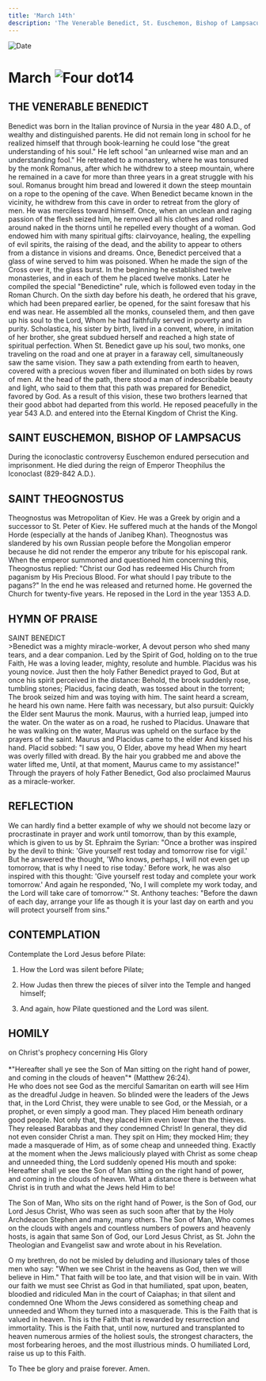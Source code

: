 ```yaml
---
title: 'March 14th'
description: 'The Venerable Benedict, St. Euschemon, Bishop of Lampsacus, St. Theognostus'
---
```


<RunningHead />
<Image src="/title-imprint.png" height={68} width={50} alt="Date" className="title-imprint"/>

# <div id="date">March <Image className="four-dot" src="/four-dot.png" height={15} width={15} alt="Four dot" />14</div>

## THE VENERABLE BENEDICT

Benedict was born in the Italian province of Nursia in the year 480 A.D., of wealthy and distinguished parents. He did not remain long in school for he realized himself that through book-learning he could lose "the great understanding of his soul." He left school "an unlearned wise man and an understanding fool." He retreated to a monastery, where he was tonsured by the monk Romanus, after which he withdrew to a steep mountain, where he remained in a cave for more than three years in a great struggle with his soul. Romanus brought him bread and lowered it down the steep mountain on a rope to the opening of the cave. When Benedict became known in the vicinity, he withdrew from this cave in order to retreat from the glory of men. He was merciless toward himself. Once, when an unclean and raging passion of the flesh seized him, he removed all his clothes and rolled around naked in the thorns until he repelled every thought of a woman. God endowed him with many spiritual gifts: clairvoyance, healing, the expelling of evil spirits, the raising of the dead, and the ability to appear to others from a distance in visions and dreams. Once, Benedict perceived that a glass of wine served to him was poisoned. When he made the sign of the Cross over it, the glass burst. In the beginning he established twelve monasteries, and in each of them he placed twelve monks. Later he compiled the special "Benedictine" rule, which is followed even today in the Roman Church. On the sixth day before his death, he ordered that his grave, which had been prepared earlier, be opened, for the saint foresaw that his end was near. He assembled all the monks, counseled them, and then gave up his soul to the Lord, Whom he had faithfully served in poverty and in purity. Scholastica, his sister by birth, lived in a convent, where, in imitation of her brother, she great subdued herself and reached a high state of spiritual perfection. When St. Benedict gave up his soul, two monks, one traveling on the road and one at prayer in a faraway cell, simultaneously saw the same vision. They saw a path extending from earth to heaven, covered with a precious woven fiber and illuminated on both sides by rows of men. At the head of the path, there stood a man of indescribable beauty and light, who said to them that this path was prepared for Benedict, favored by God. As a result of this vision, these two brothers learned that their good abbot had departed from this world. He reposed peacefully in the year 543 A.D. and entered into the Eternal Kingdom of Christ the King.

## SAINT EUSCHEMON, BISHOP OF LAMPSACUS

During the iconoclastic controversy Euschemon endured persecution and imprisonment. He died during the reign of Emperor Theophilus the Iconoclast (829-842 A.D.).

## SAINT THEOGNOSTUS

Theognostus was Metropolitan of Kiev. He was a Greek by origin and a successor to St. Peter of Kiev. He suffered much at the hands of the Mongol Horde (especially at the hands of Janibeg Khan). Theognostus was slandered by his own Russian people before the Mongolian emperor because he did not render the emperor any tribute for his episcopal rank. When the emperor summoned and questioned him concerning this, Theognostus replied: "Christ our God has redeemed His Church from paganism by His Precious Blood. For what should I pay tribute to the pagans?" In the end he was released and returned home. He governed the Church for twenty-five years. He reposed in the Lord in the year 1353 A.D.


## HYMN OF PRAISE
<div style={{textAlign:'center', color:'crimson', fontWeight:'bold'}}>
SAINT BENEDICT
</div>
>Benedict was a mighty miracle-worker,  
A devout person who shed many tears, and a dear companion.  
Led by the Spirit of God, holding on to the true Faith,  
He was a loving leader, mighty, resolute and humble.  
Placidus was his young novice.  
Just then the holy Father Benedict prayed to God,  
But at once his spirit perceived in the distance:  
Behold, the brook suddenly rose, tumbling stones;  
Placidus, facing death, was tossed about in the torrent;  
The brook seized him and was toying with him.  
The saint heard a scream, he heard his own name.  
Here faith was necessary, but also pursuit:  
Quickly the Elder sent Maurus the monk.  
Maurus, with a hurried leap, jumped into the water.  
On the water as on a road, he rushed to Placidus.  
Unaware that he was walking on the water,  
Maurus was upheld on the surface by the prayers of the saint.  
Maurus and Placidus came to the elder  
And kissed his hand. Placid sobbed:  
"I saw you, O Elder, above my head  
When my heart was overly filled with dread.  
By the hair you grabbed me and above the water lifted me,  
Until, at that moment, Maurus came to my assistance!"  
Through the prayers of holy Father Benedict,  
God also proclaimed Maurus as a miracle-worker.  


## REFLECTION

We can hardly find a better example of why we should not become lazy or procrastinate in prayer and work until tomorrow, than by this example, which is given to us by St. Ephraim the Syrian: "Once a brother was inspired by the devil to think: 'Give yourself rest today and tomorrow rise for vigil.' But he answered the thought, 'Who knows, perhaps, I will not even get up tomorrow, that is why I need to rise today.' Before work, he was also inspired with this thought: 'Give yourself rest today and complete your work tomorrow.' And again he responded, 'No, I will complete my work today, and the Lord will take care of tomorrow.'" St. Anthony teaches: "Before the dawn of each day, arrange your life as though it is your last day on earth and you will protect yourself from sins."


## CONTEMPLATION

Contemplate the Lord Jesus before Pilate:

1. How the Lord was silent before Pilate;

2. How Judas then threw the pieces of silver into the Temple and hanged himself;

3. And again, how Pilate questioned and the Lord was silent.


## HOMILY
<div style={{textAlign:'center', color:'crimson', fontWeight:'bold'}}>
on Christ's prophecy concerning His Glory
</div><br />
<div style={{textAlign:'right'}}>
*"Hereafter shall ye see the Son of Man sitting on the right hand of power, and coming in the clouds of heaven"* (Matthew 26:24).
</div>
He who does not see God as the merciful Samaritan on earth will see Him as the dreadful Judge in heaven. So blinded were the leaders of the Jews that, in the Lord Christ, they were unable to see God, or the Messiah, or a prophet, or even simply a good man. They placed Him beneath ordinary good people. Not only that, they placed Him even lower than the thieves. They released Barabbas and they condemned Christ! In general, they did not even consider Christ a man. They spit on Him; they mocked Him; they made a masquerade of Him, as of some cheap and unneeded thing. Exactly at the moment when the Jews maliciously played with Christ as some cheap and unneeded thing, the Lord suddenly opened His mouth and spoke: Hereafter shall ye see the Son of Man sitting on the right hand of power, and coming in the clouds of heaven. What a distance there is between what Christ is in truth and what the Jews held Him to be!

The Son of Man, Who sits on the right hand of Power, is the Son of God, our Lord Jesus Christ, Who was seen as such soon after that by the Holy Archdeacon Stephen and many, many others. The Son of Man, Who comes on the clouds with angels and countless numbers of powers and heavenly hosts, is again that same Son of God, our Lord Jesus Christ, as St. John the Theologian and Evangelist saw and wrote about in his Revelation.

O my brethren, do not be misled by deluding and illusionary tales of those men who say: "When we see Christ in the heavens as God, then we will believe in Him." That faith will be too late, and that vision will be in vain. With our faith we must see Christ as God in that humiliated, spat upon, beaten, bloodied and ridiculed Man in the court of Caiaphas; in that silent and condemned One Whom the Jews considered as something cheap and unneeded and Whom they turned into a masquerade. This is the Faith that is valued in heaven. This is the Faith that is rewarded by resurrection and immortality. This is the Faith that, until now, nurtured and transplanted to heaven numerous armies of the holiest souls, the strongest characters, the most forbearing heroes, and the most illustrious minds. O humiliated Lord, raise us up to this Faith.

To Thee be glory and praise forever. Amen.
